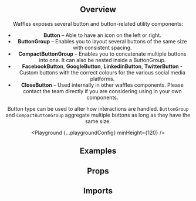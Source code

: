 



<Header
  pageTitle="Button"
  overview="The button component."
/>

<Section>

## Overview

Waffles exposes several button and button-related utility components:

- **Button** – Able to have an icon on the left or right.
- **ButtonGroup** – Enables you to layout several buttons of the same size with consistent spacing.
- **CompactButtonGroup** – Enables you to concatenate multiple buttons into one. It can also be nested inside a ButtonGroup.
- **FacebookButton**, **GoogleButton**, **LinkedinButton**, **TwitterButton** - Custom buttons with the correct colours for the various social media platforms.
- **CloseButton** – Used internally in other waffles components. Please contact the team directly if you are considering using in your own components.

Button type can be used to alter how interactions are handled. `ButtonGroup` and `CompactButtonGroup` aggregate multiple buttons as long as they have the same size.

<Playground {...playgroundConfig} minHeight={120} />

</Section>

<Section>

## Examples

<Example title="With a tooltip" path="button/with-a-tooltip" minHeight={120}>
  <WithATooltip />
</Example>

<Example title="As a link" path="button/as-a-link">
  <AsALink />
</Example>

<Example title="Social media" path="button/social-media">
  <SocialMedia />
</Example>

<Example title="Compact group" path="button/compact-group">
  <CompactGroup />
</Example>

</Section>

<Section>

## Props

<PropsTable component="InternalButton" alias="Button" metadata={metadata} />

<PropsTable component="ButtonGroup" metadata={metadata} />

<PropsTable component="CompactButtonGroup" metadata={metadata} />

</Section>

<Section>

## Imports

<Imports module={ButtonExports} path="@datacamp/waffles-button" />

</Section>
